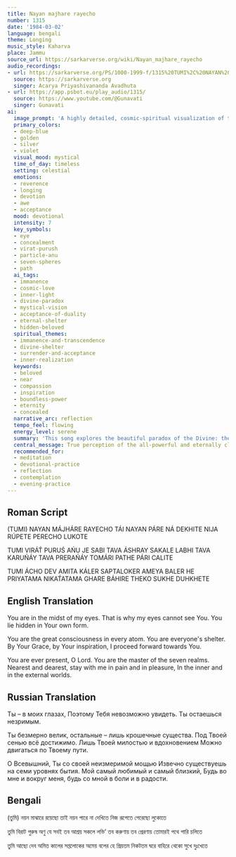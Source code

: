 ```yaml
---
title: Nayan majhare rayecho
number: 1315
date: '1984-03-02'
language: bengali
theme: Longing
music_style: Kaharva
place: Jammu
source_url: https://sarkarverse.org/wiki/Nayan_majhare_rayecho
audio_recordings:
- url: https://sarkarverse.org/PS/1000-1999-f/1315%20TUMI%2C%20NAYAN%20MA%27JHA%27RE%20RAYECHO%20TA%27I.mp3
  source: https://sarkarverse.org
  singer: Acarya Priyashivananda Avadhuta
- url: https://app.psbot.eu/play_audio/1315/
  source: https://www.youtube.com/@Gunavati
  singer: Gunavati
ai:
  image_prompt: 'A highly detailed, cosmic-spiritual visualization of the paradox of immanence: the iris of a softly lit eye contains a swirling miniature galaxy of deep blues, golden nebulae, and silver light, symbolizing the immense Divine (Virat Purush) residing within. The composition emphasizes inner vision and hidden closeness, with ethereal violet light casting a gentle glow, suggesting the transition from external sight to internal realization.'
  primary_colors:
  - deep-blue
  - golden
  - silver
  - violet
  visual_mood: mystical
  time_of_day: timeless
  setting: celestial
  emotions:
  - reverence
  - longing
  - devotion
  - awe
  - acceptance
  mood: devotional
  intensity: 7
  key_symbols:
  - eye
  - concealment
  - virat-purush
  - particle-anu
  - seven-spheres
  - path
  ai_tags:
  - immanence
  - cosmic-love
  - inner-light
  - divine-paradox
  - mystical-vision
  - acceptance-of-duality
  - eternal-shelter
  - hidden-beloved
  spiritual_themes:
  - immanence-and-transcendence
  - divine-shelter
  - surrender-and-acceptance
  - inner-realization
  keywords:
  - beloved
  - near
  - compassion
  - inspiration
  - boundless-power
  - eternity
  - concealed
  narrative_arc: reflection
  tempo_feel: flowing
  energy_level: serene
  summary: 'This song explores the beautiful paradox of the Divine: the Beloved resides so intimately within us (''within the eye'') that external vision fails to perceive Him. Recognizing the Divine as the vast Creator (Virat Purush) and ourselves as mere particles, the devotee seeks refuge and guidance through Divine compassion. The ultimate prayer is for the Most Beloved to remain present, offering support and dwelling within us through all phases of life, in both joy and sorrow.'
  central_message: True perception of the all-powerful and eternally close Divine requires turning inward, accepting both joy and sorrow as inseparable aspects of the sacred presence.
  recommended_for:
  - meditation
  - devotional-practice
  - reflection
  - contemplation
  - evening-practice
---
```


## Roman Script

(TUMI) NAYAN MÁJHÁRE RAYECHO
TÁI NAYAN PÁRE NÁ DEKHITE
NIJA RÚPETE PERECHO LUKOTE

TUMI VIRÁT́ PURUŚ AŃU JE SABI
TAVA ÁSHRAY SAKALE LABHI
TAVA KARUŃÁY TAVA PRERAŃÁY
TOMÁRI PATHE PÁRI CALITE

TUMI ÁCHO DEV AMITA KÁLER
SAPTALOKER AMEYA BALER
HE PRIYATAMA NIKAT́ATAMA
GHARE BÁHIRE THEKO SUKHE DUHKHETE

## English Translation

You are in the midst of my eyes.
That is why my eyes cannot see You.
You lie hidden in Your own form.

You are the great consciousness in every atom.
You are everyone's shelter.
By Your Grace, by Your inspiration,
I proceed forward towards You.

You are ever present, O Lord.
You are the master of the seven realms.
Nearest and dearest, stay with me in pain and in pleasure,
In the inner and in the external worlds.

## Russian Translation

Ты – в моих глазах,
Поэтому Тебя невозможно увидеть.
Ты остаешься незримым.

Ты безмерно велик, остальные – лишь крошечные существа.
Под Твоей сенью всё достижимо.
Лишь Твоей милостью и вдохновением
Можно двигаться по Твоему пути.

О Всевышний, Ты со своей неизмеримой мощью
Извечно существуешь на семи уровнях бытия.
Мой самый любимый и самый близкий,
Будь во мне и вокруг меня, будь со мной в боли и в радости.

## Bengali

(তুমি) নয়ন মাঝারে রয়েছো
তাই নয়ন পারে না দেখিতে
নিজ রূপেতে পেরেছো লুকোতে

তুমি বিরাট পুরুষ অণু যে সবই
তব আশ্রয় সকলে লভি’
তব করুণায় তব প্রেরণায়
তোমারই পথে পারি চলিতে

তুমি আছো দেব অমিত কালের
সপ্তলোকের অমেয় বলের
হে প্রিয়তম নিকটতম
ঘরে বাহিরে থেকো সুখে দুঃখেতে
